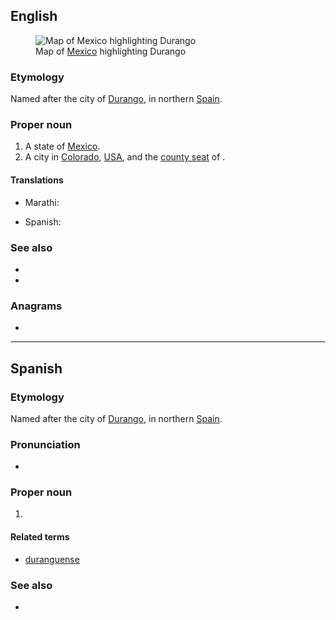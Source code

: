 ==English==
[[File:Mexico map, MX-DUR.svg|thumb|Map of [[Mexico]] highlighting Durango]]

===Etymology===
Named after the city of [[w:Durango, Biscay|Durango]], in northern [[Spain]].

===Proper noun===
{{en-proper noun}}

# A state of [[Mexico]].
# A city in [[Colorado]], [[USA]], and the [[county seat]] of {{l|en|La Plata County}}.

====Translations====
{{trans-top|state of Mexico}}
* Marathi: {{t|mr|दुरांगो|n|tr=duraṃgo|sc=Deva}}
{{trans-mid}}
* Spanish: {{t+|es|Durango|m}}
{{trans-bottom}}

===See also===
* {{pedialite}}
* {{pedia|Durango (disambiguation)}}

{{C|en|States of Mexico|Colorado, USA}}

===Anagrams===
* {{anagrams|en|Garduno|aground|on guard}}

----

==Spanish==

===Etymology===
Named after the city of [[w:Durango, Biscay|Durango]], in northern [[Spain]].

===Pronunciation===
* {{es-IPA}}

===Proper noun===
{{es-proper noun|m}}

# {{place|es|state|c/Mexico}}

====Related terms====
* [[duranguense]]

===See also===
* {{pedialite|lang=es}}